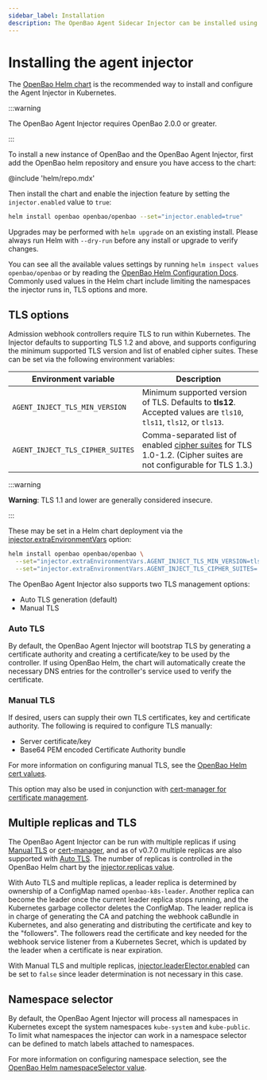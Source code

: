 ```yaml
---
sidebar_label: Installation
description: The OpenBao Agent Sidecar Injector can be installed using OpenBao Helm.
---
```


# Installing the agent injector

The [OpenBao Helm chart](/docs/platform/k8s/helm) is the recommended way to
install and configure the Agent Injector in Kubernetes.

:::warning

The OpenBao Agent Injector requires OpenBao 2.0.0 or greater.

:::

To install a new instance of OpenBao and the OpenBao Agent Injector, first add the
OpenBao helm repository and ensure you have access to the chart:

@include 'helm/repo.mdx'

Then install the chart and enable the injection feature by setting the
`injector.enabled` value to `true`:

```bash
helm install openbao openbao/openbao --set="injector.enabled=true"
```

Upgrades may be performed with `helm upgrade` on an existing install. Please
always run Helm with `--dry-run` before any install or upgrade to verify
changes.

You can see all the available values settings by running `helm inspect values openbao/openbao` or by reading the [OpenBao Helm Configuration
Docs](/docs/platform/k8s/helm/configuration). Commonly used values in the Helm
chart include limiting the namespaces the injector runs in, TLS options and
more.

## TLS options

Admission webhook controllers require TLS to run within Kubernetes. The Injector
defaults to supporting TLS 1.2 and above, and supports configuring the minimum
supported TLS version and list of enabled cipher suites. These can be set via
the following environment variables:

| Environment variable             | Description                                                                                                                    |
| -------------------------------- | ------------------------------------------------------------------------------------------------------------------------------ |
| `AGENT_INJECT_TLS_MIN_VERSION`   | Minimum supported version of TLS. Defaults to **tls12**. Accepted values are `tls10`, `tls11`, `tls12`, or `tls13`.            |
| `AGENT_INJECT_TLS_CIPHER_SUITES` | Comma-separated list of enabled [cipher suites][tls-suites] for TLS 1.0-1.2. (Cipher suites are not configurable for TLS 1.3.) |

:::warning

**Warning**: TLS 1.1 and lower are generally considered insecure.

:::

These may be set in a Helm chart deployment via the
[injector.extraEnvironmentVars](/docs/platform/k8s/helm/configuration#extraenvironmentvars)
option:

```bash
helm install openbao openbao/openbao \
  --set="injector.extraEnvironmentVars.AGENT_INJECT_TLS_MIN_VERSION=tls13" \
  --set="injector.extraEnvironmentVars.AGENT_INJECT_TLS_CIPHER_SUITES=..."
```

The OpenBao Agent Injector also supports two TLS management options:

- Auto TLS generation (default)
- Manual TLS

### Auto TLS

By default, the OpenBao Agent Injector will bootstrap TLS by generating a certificate
authority and creating a certificate/key to be used by the controller. If using
OpenBao Helm, the chart will automatically create the necessary DNS entries for the
controller's service used to verify the certificate.

### Manual TLS

If desired, users can supply their own TLS certificates, key and certificate authority.
The following is required to configure TLS manually:

- Server certificate/key
- Base64 PEM encoded Certificate Authority bundle

For more information on configuring manual TLS, see the [OpenBao Helm cert values](/docs/platform/k8s/helm/configuration#certs).

This option may also be used in conjunction with [cert-manager for certificate management](/docs/platform/k8s/helm/examples/injector-tls-cert-manager).

## Multiple replicas and TLS

The OpenBao Agent Injector can be run with multiple replicas if using [Manual
TLS](#manual-tls) or [cert-manager](/docs/platform/k8s/helm/examples/injector-tls-cert-manager), and as of v0.7.0 multiple replicas are also supported with
[Auto TLS](#auto-tls). The number of replicas is controlled in the OpenBao Helm
chart by the [injector.replicas
value](/docs/platform/k8s/helm/configuration#replicas).

With Auto TLS and multiple replicas, a leader replica is determined by ownership
of a ConfigMap named `openbao-k8s-leader`. Another replica can become the leader
once the current leader replica stops running, and the Kubernetes garbage
collector deletes the ConfigMap. The leader replica is in charge of generating
the CA and patching the webhook caBundle in Kubernetes, and also generating and
distributing the certificate and key to the "followers". The followers read the
certificate and key needed for the webhook service listener from a Kubernetes
Secret, which is updated by the leader when a certificate is near expiration.

With Manual TLS and multiple replicas,
[injector.leaderElector.enabled](/docs/platform/k8s/helm/configuration#enabled-2)
can be set to `false` since leader determination is not necessary in this case.

## Namespace selector

By default, the OpenBao Agent Injector will process all namespaces in Kubernetes except
the system namespaces `kube-system` and `kube-public`. To limit what namespaces
the injector can work in a namespace selector can be defined to match labels attached
to namespaces.

For more information on configuring namespace selection, see the [OpenBao Helm namespaceSelector value](/docs/platform/k8s/helm/configuration#namespaceselector).

[tls-suites]: https://golang.org/src/crypto/tls/cipher_suites.go
